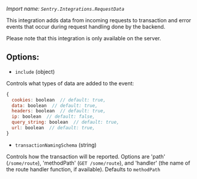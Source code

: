 _Import name: `Sentry.Integrations.RequestData`_

This integration adds data from incoming requests to transaction and error events that occur during request handling done by the backend.

<Alert level="warning">
  Please note that this integration is only available on the server.
</Alert>

## Options:

- `include` (object)

Controls what types of data are added to the event:

```javascript
{
  cookies: boolean  // default: true,
  data: boolean  // default: true,
  headers: boolean  // default: true,
  ip: boolean  // default: false,
  query_string: boolean  // default: true,
  url: boolean  // default: true,
}
```

- `transactionNamingSchema` (string)

Controls how the transaction will be reported. Options are 'path' (`/some/route`),
'methodPath' (`GET /some/route`), and 'handler' (the name of the route handler
function, if available).
Defaults to `methodPath`
